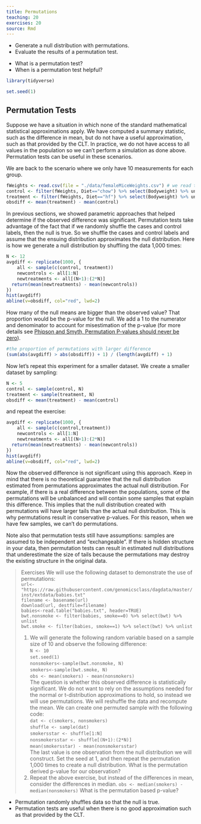 ```yaml
---
title: Permutations
teaching: 20
exercises: 20
source: Rmd
---
```


::::::::::::::::::::::::::::::::::::::: objectives

- Generate a null distribution with permutations.
- Evaluate the results of a permutation test.

::::::::::::::::::::::::::::::::::::::::::::::::::

:::::::::::::::::::::::::::::::::::::::: questions

- What is a permutation test?
- When is a permutation test helpful?

::::::::::::::::::::::::::::::::::::::::::::::::::

```r
library(tidyverse)
```

```r
set.seed(1)
```

## Permutation Tests

Suppose we have a situation in which none of the standard mathematical
statistical approximations apply. We have computed a summary statistic, such as
the difference in mean, but do not have a useful approximation, such as that
provided by the CLT. In practice, we do not have access to all values in the
population so we can't perform a simulation as done above. Permutation tests can
be useful in these scenarios.

We are back to the scenario where we only have 10 measurements for each group.

```r
fWeights <- read.csv(file = "./data/femaleMiceWeights.csv") # we read this data in earlier
control <- filter(fWeights, Diet=="chow") %>% select(Bodyweight) %>% unlist
treatment <- filter(fWeights, Diet=="hf") %>% select(Bodyweight) %>% unlist
obsdiff <- mean(treatment) - mean(control)
```

In previous sections, we showed parametric approaches that helped determine if
the observed difference was significant. Permutation tests take advantage of the
fact that if we randomly shuffle the cases and control labels, then the null is
true. So we shuffle the cases and control labels and assume that the ensuing
distribution approximates the null distribution. Here is how we generate a null
distribution by shuffling the data 1,000 times:

```r
N <- 12
avgdiff <- replicate(1000, {
    all <- sample(c(control, treatment))
    newcontrols <- all[1:N]
    newtreatments <- all[(N+1):(2*N)]
  return(mean(newtreatments) - mean(newcontrols))
})
hist(avgdiff)
abline(v=obsdiff, col="red", lwd=2)
```

How many of the null means are bigger than the observed value? That proportion
would be the p-value for the null. We add a 1 to the numerator and denominator
to account for misestimation of the p-value (for more details see
[Phipson and Smyth, Permutation P-values should never be zero](https://www.ncbi.nlm.nih.gov/pubmed/21044043)).

```r
#the proportion of permutations with larger difference
(sum(abs(avgdiff) > abs(obsdiff)) + 1) / (length(avgdiff) + 1)
```

Now let's repeat this experiment for a smaller dataset. We create a smaller
dataset by sampling:

```r
N <- 5
control <- sample(control, N)
treatment <- sample(treatment, N)
obsdiff <- mean(treatment) - mean(control)
```

and repeat the exercise:

```r
avgdiff <- replicate(1000, {
    all <- sample(c(control,treatment))
    newcontrols <- all[1:N]
    newtreatments <- all[(N+1):(2*N)]
  return(mean(newtreatments) - mean(newcontrols))
})
hist(avgdiff)
abline(v=obsdiff, col="red", lwd=2)
```

Now the observed difference is not significant using this approach. Keep in mind
that there is no theoretical guarantee that the null distribution estimated from permutations approximates the actual null distribution. For example, if there is
a real difference between the populations, some of the permutations will be
unbalanced and will contain some samples that explain this difference. This
implies that the null distribution created with permutations will have larger
tails than the actual null distribution. This is why permutations result in
conservative p-values. For this reason, when we have few samples, we can't do
permutations.

Note also that permutation tests still have assumptions: samples are assumed to
be independent and "exchangeable". If there is hidden structure in your data,
then permutation tests can result in estimated null distributions that
underestimate the size of tails because the permutations may destroy the
existing structure in the original data.

> Exercises
> We will use the following dataset to demonstrate the use of permutations:  
> `url<-"https://raw.githubusercontent.com/genomicsclass/dagdata/master/inst/extdata/babies.txt"`  
> `filename <- basename(url)`  
> `download(url, destfile=filename)`  
> `babies<-read.table("babies.txt", header=TRUE)`  
> `bwt.nonsmoke <- filter(babies, smoke==0) %>% select(bwt) %>% unlist`  
> `bwt.smoke <- filter(babies, smoke==1) %>% select(bwt) %>% unlist`
> 
> 1. We will generate the following random variable based on a sample size of 10
>   and observe the following difference:  
>   `N <- 10`  
>   `set.seed(1)`  
>   `nonsmokers<-sample(bwt.nonsmoke, N)`  
>   `smokers<-sample(bwt.smoke, N)`  
>   `obs <- mean(smokers) - mean(nonsmokers)`  
>   The question is whether this observed difference is statistically significant.
>   We do not want to rely on the assumptions needed for the normal or
>   t-distribution approximations to hold, so instead we will use permutations. We
>   will reshuffle the data and recompute the mean. We can create one permuted
>   sample with the following code:  
>   `dat <- c(smokers, nonsmokers)`  
>   `shuffle <- sample(dat)`  
>   `smokersstar <- shuffle[1:N]`  
>   `nonsmokersstar <- shuffle[(N+1):(2*N)]`  
>   `mean(smokersstar) - mean(nonsmokersstar)`  
>   The last value is one observation from the null distribution we will
>   construct. Set the seed at 1, and then repeat the permutation 1,000 times to
>   create a null distribution. What is the permutation derived p-value for our
>   observation?
> 2. Repeat the above exercise, but instead of the differences in mean, consider
>   the differences in median.
>   `obs <- median(smokers) - median(nonsmokers)`
>   What is the permutation based p-value?

:::::::::::::::::::::::::::::::::::::::: keypoints

- Permutation randomly shuffles data so that the null is true.
- Permutation tests are useful when there is no good approximation such as that provided by the CLT.

::::::::::::::::::::::::::::::::::::::::::::::::::


